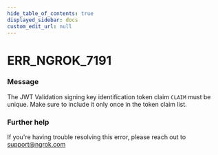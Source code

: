 ```yaml
---
hide_table_of_contents: true
displayed_sidebar: docs
custom_edit_url: null
---
```



# ERR_NGROK_7191

### Message

The JWT Validation signing key identification token claim `CLAIM` must be unique. Make sure to include it only once in the token claim list.

### Further help

If you're having trouble resolving this error, please reach out to [support@ngrok.com](mailto:support@ngrok.com?subject=Help%20with%20ERR_NGROK_7191)

<ErrorDetails error="err_ngrok_7191" />
